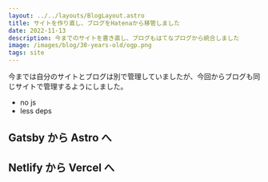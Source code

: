 ```yaml
---
layout: ../../layouts/BlogLayout.astro
title: サイトを作り直し、ブログをHatenaから移管しました
date: 2022-11-13
description: 今までのサイトを書き直し、ブログもはてなブログから統合しました
image: /images/blog/30-years-old/ogp.png
tags: site
---
```


今までは自分のサイトとブログは別で管理していましたが、今回からブログも同じサイトで管理するようにしました。

- no js
- less deps

## Gatsby から Astro へ

## Netlify から Vercel へ
